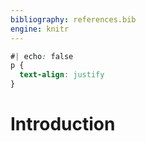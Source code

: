 ```yaml
---
bibliography: references.bib
engine: knitr
---
```


```css
#| echo: false
p {
  text-align: justify
}
```

# Introduction

